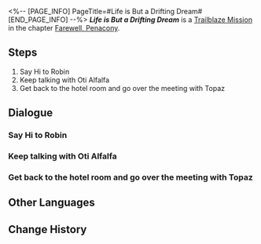 <%-- [PAGE_INFO]
PageTitle=#Life is But a Drifting Dream#
[END_PAGE_INFO] --%>
{{Stub|Dialogue.}}
{{Mission Infobox
|id            = 1034105
|title         = 
|image         = Mission Life is But a Drifting Dream.png{{subst:void|<!--$UPLOAD:<<SpriteOutput/Chronicle/1034105.png>-<Mission Life is But a Drifting Dream.png>-<Fate's Atlas Images>>-->}}
|type          = Trailblaze
|event_name    = 
|chapter       = Farewell, Penacony
|requirements  = [[Trailblaze Mission]] ''[[Rivers Run Without Return]]'' completed
|summary       = As the IPC's representatives and the Family begin the second half of the negotiations, Jade delivers an unexpected injection of "venom" to stop Old Oti's plan of going public.<br />In Jade's plans, the Express plays the role of "sweet dew": Upon obtaining 30% of Penacony Conglomerate's stock, the IPC transfers 5% to the Express, and covertly makes the Express Crew bear the responsibility of being the Planet of Festivities's brand ambassadors, thus achieving multiple ends at once.
|characters    = Trailblazer
|startLocation = [[<!--starting world-->]] - [[<!--starting area-->]]
|world         = <!--starting world-->
|area          = <!--starting area-->
|prev          = Rivers Run Without Return
|next          = Soldier's Pay
|rewards       = Trailblaze EXP*100; Stellar Jade*10; Traveler's Guide*2; Refined Aether*2; Clock Credits*50; Credit*20,000
}}
'''''Life is But a Drifting Dream''''' is a [[Trailblaze Mission]] in the chapter [[Farewell, Penacony]].

==Steps==
# Say Hi to Robin
# Keep talking with Oti Alfalfa
# Get back to the hotel room and go over the meeting with Topaz

<!--
==Gameplay Notes==

--><!--
==Trial Character==

-->
==Dialogue==
{{Stub Dialogue}}
{{Dialogue Start}}
:{{tx}}
{{Dialogue End}}

===Say Hi to Robin===
{{Mission Description|type=trailblaze|location=<!--to be added-->|update|The meeting with Oti Alfalfa surprised Topaz and Jade. They didn't expect him to be preparing for the public listing of Penacony Conglomerate.<br />They have to go straight for Old Oti's sore spots during the second half of negotiations to guarantee the IPC's entry into Penacony goes off without a hitch.<br />Jade discovers Robin has also boarded the Radiant Feldspar, and plans to go up and greet this cosmic superstar.}}
{{Dialogue Start}}
:{{tx}}
{{Dialogue End}}

===Keep talking with Oti Alfalfa===
{{Mission Description|type=trailblaze|location=<!--to be added-->|update|The meeting with Oti Alfalfa surprised Topaz and Jade. They didn't expect him to be preparing for the public listing of Penacony Conglomerate.<br />They have to go straight for Old Oti's sore spots during the second half of negotiations to guarantee the IPC's entry into Penacony goes off without a hitch.<br />The second half of the meeting is about to begin. Jade is ready to hold nothing back as she launches her counterattack.}}
{{Dialogue Start}}
:{{tx}}
{{Dialogue End}}

===Get back to the hotel room and go over the meeting with Topaz===
{{Mission Description|type=trailblaze|location=<!--to be added-->|update|With a little carrot and a little stick, Old Oti has to submit to Jade's conditions.<br />Jade already knew the secrets of Penacony, and the introduction of the Astral Express into the negotiations is an extra insurance for the outcome.<br />Now that the major issues have been discussed, Jade and Topaz have their own ideas about how to best enjoy their time aboard the Radiant Feldspar.}}
{{Dialogue Start}}
:{{tx}}
{{Dialogue End}}

==Other Languages==
{{Other Languages
|en   = Life is But a Drifting Dream
|zhs  = 浮生若梦
|zht  = 浮生若夢
|ja   = 浮生若夢
|ko   = 우리집의 낙원
|es   = La vida es sueño
|fr   = La vie est comme un rêve
|ru   = Жизнь проплывает будто сон
|th   = ชีวิตล่องลอยดุจฝัน
|vi   = Phù Du Như Mộng
|de   = Das Leben fliegt vorüber wie ein Traum
|id   = Hidup Bagaikan Mimpi
|pt   = A Vida é um Sonho Flutuante
}}

==Change History==
{{Change History|2.3}}
